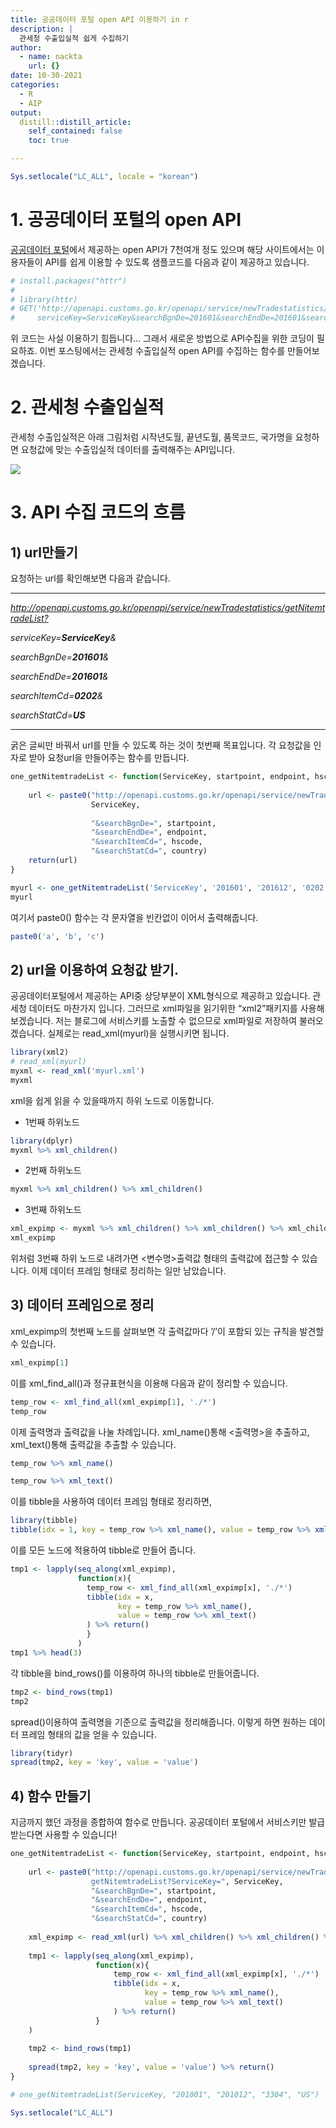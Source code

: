 ```yaml
---
title: 공공데이터 포털 open API 이용하기 in r
description: |
  관세청 수출입실적 쉽게 수집하기
author:
  - name: nackta
    url: {}
date: 10-30-2021
categories:
  - R
  - AIP
output:
  distill::distill_article:
    self_contained: false
    toc: true

---
```

```r
Sys.setlocale("LC_ALL", locale = "korean")
```

# 1. 공공데이터 포털의 open API

[공공데이터 포털](https://www.data.go.kr/)에서 제공하는 open API가 7천여개 정도 있으며 해당 사이트에서는 이용자들이 API를 쉽게 이용할 수 있도록 샘플코드를 다음과 같이 제공하고 있습니다.

```r
# install.packages("httr")
# 
# library(httr)
# GET('http://openapi.customs.go.kr/openapi/service/newTradestatistics/getNitemtradeList?
#     serviceKey=ServiceKey&searchBgnDe=201601&searchEndDe=201601&searchItemCd=0202&searchStatCd=US')

```

위 코드는 사실 이용하기 힘듭니다... 그래서 새로운 방법으로 API수집을 위한 코딩이 필요하죠. 이번 포스팅에서는 관세청 수출입실적 open API를 수집하는 함수를 만들어보겠습니다.

# 2. 관세청 수출입실적

관세청 수출입실적은 아래 그림처럼 시작년도월, 끝년도월, 품목코드, 국가명을 요청하면 요청값에 맞는 수출입실적 데이터를 출력해주는 API입니다.

![](costoms.png)

# 3. API 수집 코드의 흐름

## 1) url만들기

요청하는 url를 확인해보면 다음과 같습니다.

------------------------------------------------------------------------

[*http://openapi.customs.go.kr/openapi/service/newTradestatistics/getNitemtradeList?*](http://openapi.customs.go.kr/openapi/service/newTradestatistics/getNitemtradeList?)

*serviceKey=**ServiceKey**&*

*searchBgnDe=**201601**&*

*searchEndDe=**201601**&*

*searchItemCd=**0202**&*

*searchStatCd=**US***

------------------------------------------------------------------------

굵은 글씨만 바꿔서 url를 만들 수 있도록 하는 것이 첫번째 목표입니다. 각 요청값을 인자로 받아 요청url을 만들어주는 함수를 만듭니다.

```r
one_getNitemtradeList <- function(ServiceKey, startpoint, endpoint, hscode, country){
  
    url <- paste0("http://openapi.customs.go.kr/openapi/service/newTradestatistics/getNitemtradeList?ServiceKey=",
                  ServiceKey,
                  
                  "&searchBgnDe=", startpoint,
                  "&searchEndDe=", endpoint,
                  "&searchItemCd=", hscode,
                  "&searchStatCd=", country)
    return(url)
}

myurl <- one_getNitemtradeList('ServiceKey', '201601', '201612', '0202', 'US')
myurl
```

여기서 paste0() 함수는 각 문자열을 빈칸없이 이어서 출력해줍니다.

```r
paste0('a', 'b', 'c')
```

## 2) url을 이용하여 요청값 받기.

공공데이터포털에서 제공하는 API중 상당부분이 XML형식으로 제공하고 있습니다. 관세청 데이터도 마찬가지 입니다. 그러므로 xml파일을 읽기위한 "xml2"패키지를 사용해보겠습니다. 저는 블로그에 서비스키를 노출할 수 없으므로 xml파일로 저장하여 불러오겠습니다. 실제로는 read_xml(myurl)을 실행시키면 됩니다.

```r
library(xml2)
# read_xml(myurl)
myxml <- read_xml('myurl.xml')
myxml
```

xml을 쉽게 읽을 수 있을때까지 하위 노드로 이동합니다.

-   1번째 하위노드

```r
library(dplyr)
myxml %>% xml_children()
```

-   2번째 하위노드

```r
myxml %>% xml_children() %>% xml_children()
```

-   3번째 하위노드

```r
xml_expimp <- myxml %>% xml_children() %>% xml_children() %>% xml_children
xml_expimp
```

위처럼 3번째 하위 노드로 내려가면 <변수명>출력값</변수명> 형태의 출력값에 접근할 수 있습니다. 이제 데이터 프레임 형태로 정리하는 일만 남았습니다.

## 3) 데이터 프레임으로 정리

xml_expimp의 첫번째 노드를 살펴보면 각 출력값마다 '/'이 포함되 있는 규칙을 발견할 수 있습니다.

```r
xml_expimp[1]
```

이를 xml_find_all()과 정규표현식을 이용해 다음과 같이 정리할 수 있습니다.

```r
temp_row <- xml_find_all(xml_expimp[1], './*')
temp_row
```

이제 출력명과 출력값을 나눌 차례입니다. xml_name()통해 <출력명>을 추출하고, xml_text()통해 출력값을 추출할 수 있습니다.

```r
temp_row %>% xml_name()
```

```r
temp_row %>% xml_text()
```

이를 tibble을 사용하여 데이터 프레임 형태로 정리하면,

```r
library(tibble)
tibble(idx = 1, key = temp_row %>% xml_name(), value = temp_row %>% xml_text())
```

이를 모든 노드에 적용하여 tibble로 만들어 줍니다.

```r
tmp1 <- lapply(seq_along(xml_expimp),
               function(x){
                 temp_row <- xml_find_all(xml_expimp[x], './*')
                 tibble(idx = x,
                        key = temp_row %>% xml_name(),
                        value = temp_row %>% xml_text()
                 ) %>% return()
                 }
               )
tmp1 %>% head(3)
```

각 tibble을 bind_rows()를 이용하여 하나의 tibble로 만들어줍니다.

```r
tmp2 <- bind_rows(tmp1)
tmp2
```

spread()이용하여 출력명을 기준으로 출력값을 정리해줍니다. 이렇게 하면 원하는 데이터 프레임 형태의 값을 얻을 수 있습니다.

```r
library(tidyr)
spread(tmp2, key = 'key', value = 'value')
```

## 4) 함수 만들기

지금까지 했던 과정을 종합하여 함수로 만듭니다. 공공데이터 포털에서 서비스키만 발급받는다면 사용할 수 있습니다!

```r
one_getNitemtradeList <- function(ServiceKey, startpoint, endpoint, hscode, country){
     
    url <- paste0("http://openapi.customs.go.kr/openapi/service/newTradestatistics/
                  getNitemtradeList?ServiceKey=", ServiceKey,
                  "&searchBgnDe=", startpoint,
                  "&searchEndDe=", endpoint,
                  "&searchItemCd=", hscode,
                  "&searchStatCd=", country)
    
    xml_expimp <- read_xml(url) %>% xml_children() %>% xml_children() %>% xml_children()
    
    tmp1 <- lapply(seq_along(xml_expimp),
                   function(x){
                       temp_row <- xml_find_all(xml_expimp[x], './*')
                       tibble(idx = x,
                              key = temp_row %>% xml_name(),
                              value = temp_row %>% xml_text()
                       ) %>% return()
                   }
    )
    
    tmp2 <- bind_rows(tmp1)
  
    spread(tmp2, key = 'key', value = 'value') %>% return()
}

# one_getNitemtradeList(ServiceKey, "201001", "201012", "3304", "US")
```

```r
Sys.setlocale("LC_ALL")
```



